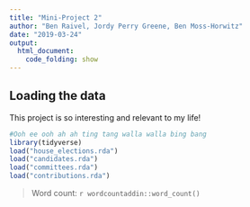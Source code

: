 ```yaml
---
title: "Mini-Project 2"
author: "Ben Raivel, Jordy Perry Greene, Ben Moss-Horwitz"
date: "2019-03-24"
output: 
  html_document:
    code_folding: show
---
```



## Loading the data

This project is so interesting and relevant to my life!

```r
#Ooh ee ooh ah ah ting tang walla walla bing bang
library(tidyverse)
load("house_elections.rda")
load("candidates.rda")
load("committees.rda")
load("contributions.rda")
```

> Word count: `r wordcountaddin::word_count()`